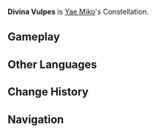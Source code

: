 {{Constellation Overview Infobox
|title     = Divina Vulpes
|character = Yae Miko
|meaning   = Divine Fox
}}
'''Divina Vulpes''' is [[Yae Miko]]'s Constellation.

==Gameplay==
{{Constellation Table|Yae Miko}}

==Other Languages==
{{Other Languages
|en      = Divina Vulpes
|en_lang = la
|en_tl   = Divine Fox
|zhs     = 仙狐座
|zhs_rm  = Xiān Hú-zuò
|zht     = 仙狐座
|zht_rm  = Xiān Hú-zuò
|zh_tl   = Immortal Fox Constellation
|ja      = 仙狐座
|ja_rm   = Senko-za
|ja_tl   = Immortal Fox Constellation
|ko      = 선호자리
|ko_rm   = Seonho-jari
|ko_tl   = Adepti Fox Constellation
|es      = Divina Vulpes
|fr      = Divina Vulpes
|ru      = Божественная Кицунэ
|ru_tl   = Divine Kitsune
|th      = Divina Vulpes
|vi      = Cung Tiên Hồ
|vi_tl   = 
|de      = Divina Vulpes
|id      = Divina Vulpes
|pt      = Divina Vulpes
}}

==Change History==
{{Change History|2.5}}

==Navigation==
{{Constellation Navbox}}